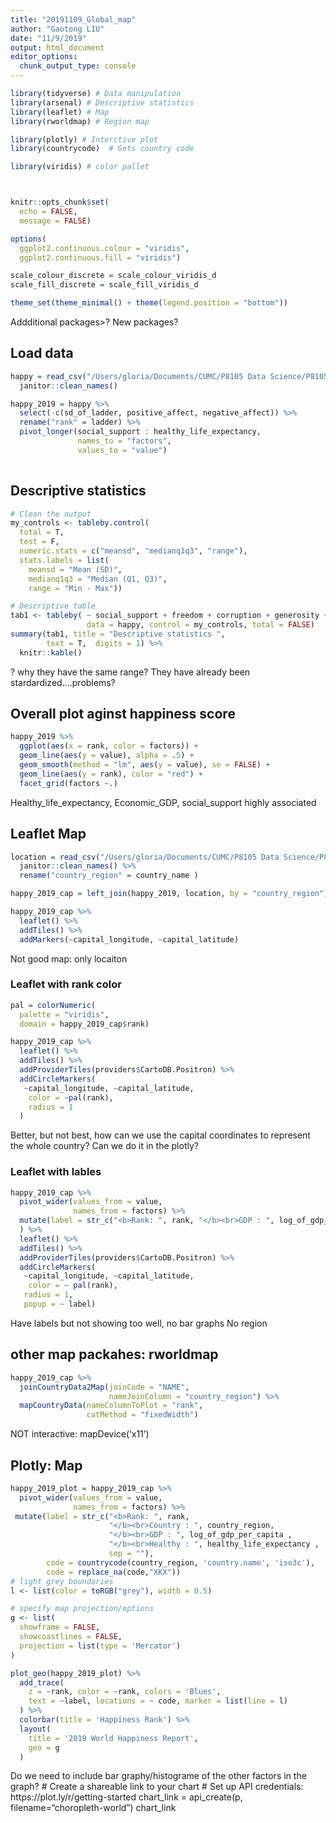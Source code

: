 ```yaml
---
title: "20191109_Global_map"
author: "Gaotong LIU"
date: "11/9/2019"
output: html_document
editor_options: 
  chunk_output_type: console
---
```


```r
library(tidyverse) # Data manipulation
library(arsenal) # Descriptive statistics
library(leaflet) # Map
library(rworldmap) # Region map

library(plotly) # Interctive plot
library(countrycode)  # Gets country code 

library(viridis) # color pallet



knitr::opts_chunk$set(
  echo = FALSE,
  message = FALSE)

options(
  ggplot2.continuous.colour = "viridis",
  ggplot2.continuous.fill = "viridis")

scale_colour_discrete = scale_colour_viridis_d
scale_fill_discrete = scale_fill_viridis_d

theme_set(theme_minimal() + theme(legend.position = "bottom"))

```

Addditional packages>?
New packages?

## Load data
```r
happy = read_csv("/Users/gloria/Documents/CUMC/P8105 Data Science/P8105_final_report/data/2019.csv") %>% 
  janitor::clean_names()

happy_2019 = happy %>% 
  select(-c(sd_of_ladder, positive_affect, negative_affect)) %>% 
  rename("rank" = ladder) %>%
  pivot_longer(social_support : healthy_life_expectancy,
               names_to = "factors",
               values_to = "value")
  
```

## Descriptive statistics
```r
# Clean the output
my_controls <- tableby.control(
  total = T,
  test = F,  
  numeric.stats = c("meansd", "medianq1q3", "range"),
  stats.labels = list(
    meansd = "Mean (SD)",
    medianq1q3 = "Median (Q1, Q3)",
    range = "Min - Max"))

# Descriptive table
tab1 <- tableby( ~ social_support + freedom + corruption + generosity +log_of_gdp_per_capita + healthy_life_expectancy,
                 data = happy, control = my_controls, total = FALSE)
summary(tab1, title = "Descriptive statistics ", 
        text = T,  digits = 1) %>% 
  knitr::kable()
```

? why they have the same range? They have already been stardardized....problems?

## Overall plot aginst happiness score
```r
happy_2019 %>%
  ggplot(aes(x = rank, color = factors)) +
  geom_line(aes(y = value), alpha = .5) + 
  geom_smooth(method = "lm", aes(y = value), se = FALSE) +
  geom_line(aes(y = rank), color = "red") + 
  facet_grid(factors ~.)
```

Healthy_life_expectancy, Economic_GDP, social_support highly associated 

## Leaflet Map
```r
location = read_csv("/Users/gloria/Documents/CUMC/P8105 Data Science/P8105_final_report/data/concap.csv") %>% 
  janitor::clean_names() %>% 
  rename("country_region" = country_name )

happy_2019_cap = left_join(happy_2019, location, by = "country_region")

happy_2019_cap %>% 
  leaflet() %>% 
  addTiles() %>% 
  addMarkers(~capital_longitude, ~capital_latitude)
```

Not good map: only locaiton

### Leaflet with rank color
```r
pal = colorNumeric(
  palette = "viridis",
  domain = happy_2019_cap$rank)

happy_2019_cap %>% 
  leaflet() %>% 
  addTiles() %>% 
  addProviderTiles(providers$CartoDB.Positron) %>% 
  addCircleMarkers(
   ~capital_longitude, ~capital_latitude,
    color = ~pal(rank),
    radius = 1
  )
```

Better, but not best, how can we use the capital coordinates to represent the whole country? Can we do it in the plotly?

### Leaflet with lables
```r
happy_2019_cap %>% 
  pivot_wider(values_from = value,
              names_from = factors) %>% 
  mutate(label = str_c("<b>Rank: ", rank, "</b><br>GDP : ", log_of_gdp_per_capita , sep = "")
  ) %>% 
  leaflet() %>% 
  addTiles() %>% 
  addProviderTiles(providers$CartoDB.Positron) %>% 
  addCircleMarkers(
   ~capital_longitude, ~capital_latitude,
    color = ~ pal(rank),
   radius = 1,
   popup = ~ label)
```

Have labels but not showing too well, no bar graphs
No region

## other map packahes: rworldmap
```r
happy_2019_cap %>% 
  joinCountryData2Map(joinCode = "NAME", 
                      nameJoinColumn = "country_region") %>%
  mapCountryData(nameColumnToPlot = "rank",
                 catMethod = "fixedWidth")
```

NOT interactive: mapDevice('x11')

## Plotly: Map
```r
happy_2019_plot = happy_2019_cap %>%
  pivot_wider(values_from = value,
              names_from = factors) %>% 
 mutate(label = str_c("<b>Rank: ", rank, 
                      "</b><br>Country : ", country_region,
                      "</b><br>GDP : ", log_of_gdp_per_capita , 
                      "</b><br>Healthy : ", healthy_life_expectancy ,
                      sep = ""),
        code = countrycode(country_region, 'country.name', 'iso3c'),
        code = replace_na(code,"XKX"))
# light grey boundaries
l <- list(color = toRGB("grey"), width = 0.5)

# specify map projection/options
g <- list(
  showframe = FALSE,
  showcoastlines = FALSE,
  projection = list(type = 'Mercator')
)

plot_geo(happy_2019_plot) %>%
  add_trace(
    z = ~rank, color = ~rank, colors = 'Blues',
    text = ~label, locations = ~ code, marker = list(line = l)
  ) %>%
  colorbar(title = 'Happiness Rank') %>%
  layout(
    title = '2019 World Happiness Report',
    geo = g
  )

```

Do we need to include bar graphy/histograme of the other factors in the graph?
# Create a shareable link to your chart
# Set up API credentials: https://plot.ly/r/getting-started
chart_link = api_create(p, filename="choropleth-world")
chart_link